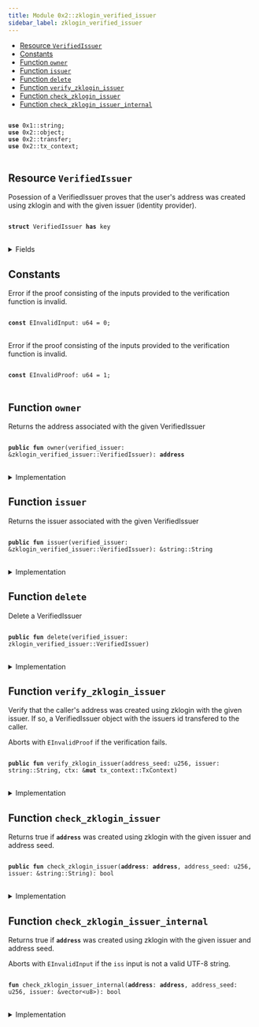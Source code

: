 ```yaml
---
title: Module 0x2::zklogin_verified_issuer
sidebar_label: zklogin_verified_issuer
---
```


<Link id="0x2_zklogin_verified_issuer"/>


-  [Resource `VerifiedIssuer`](#0x2_zklogin_verified_issuer_VerifiedIssuer)
-  [Constants](#@Constants_0)
-  [Function `owner`](#0x2_zklogin_verified_issuer_owner)
-  [Function `issuer`](#0x2_zklogin_verified_issuer_issuer)
-  [Function `delete`](#0x2_zklogin_verified_issuer_delete)
-  [Function `verify_zklogin_issuer`](#0x2_zklogin_verified_issuer_verify_zklogin_issuer)
-  [Function `check_zklogin_issuer`](#0x2_zklogin_verified_issuer_check_zklogin_issuer)
-  [Function `check_zklogin_issuer_internal`](#0x2_zklogin_verified_issuer_check_zklogin_issuer_internal)


<pre>
<code>
<b>use</b> <Link to="../move-stdlib/string#0x1_string">0x1::string</Link>;
<b>use</b> <Link to="object#0x2_object">0x2::object</Link>;
<b>use</b> <Link to="transfer#0x2_transfer">0x2::transfer</Link>;
<b>use</b> <Link to="tx_context#0x2_tx_context">0x2::tx_context</Link>;
</code>
</pre>



<Link id="0x2_zklogin_verified_issuer_VerifiedIssuer"></Link>

## Resource `VerifiedIssuer`

Posession of a VerifiedIssuer proves that the user's address was created using zklogin and with the given issuer
(identity provider).


<pre>
<code>
<b>struct</b> <Link to="zklogin_verified_issuer#0x2_zklogin_verified_issuer_VerifiedIssuer">VerifiedIssuer</Link> <b>has</b> key
</code>
</pre>



<details>
<summary>Fields</summary>


<dl>
<dt>
<code>id: <Link to="object#0x2_object_UID">object::UID</Link></code>
</dt>
<dd>
 The ID of this VerifiedIssuer
</dd>
<dt>
<code>owner: <b>address</b></code>
</dt>
<dd>
 The address this VerifiedID is associated with
</dd>
<dt>
<code>issuer: <Link to="../move-stdlib/string#0x1_string_String">string::String</Link></code>
</dt>
<dd>
 The issuer
</dd>
</dl>


</details>

<Link id="@Constants_0"></Link>

## Constants


<Link id="0x2_zklogin_verified_issuer_EInvalidInput"></Link>

Error if the proof consisting of the inputs provided to the verification function is invalid.


<pre>
<code>
<b>const</b> <Link to="zklogin_verified_issuer#0x2_zklogin_verified_issuer_EInvalidInput">EInvalidInput</Link>: u64 = 0;
</code>
</pre>



<Link id="0x2_zklogin_verified_issuer_EInvalidProof"></Link>

Error if the proof consisting of the inputs provided to the verification function is invalid.


<pre>
<code>
<b>const</b> <Link to="zklogin_verified_issuer#0x2_zklogin_verified_issuer_EInvalidProof">EInvalidProof</Link>: u64 = 1;
</code>
</pre>



<Link id="0x2_zklogin_verified_issuer_owner"></Link>

## Function `owner`

Returns the address associated with the given VerifiedIssuer


<pre>
<code>
<b>public</b> <b>fun</b> <Link to="zklogin_verified_issuer#0x2_zklogin_verified_issuer_owner">owner</Link>(verified_issuer: &<Link to="zklogin_verified_issuer#0x2_zklogin_verified_issuer_VerifiedIssuer">zklogin_verified_issuer::VerifiedIssuer</Link>): <b>address</b>
</code>
</pre>



<details>
<summary>Implementation</summary>


<pre>
<code>
<b>public</b> <b>fun</b> <Link to="zklogin_verified_issuer#0x2_zklogin_verified_issuer_owner">owner</Link>(verified_issuer: &<Link to="zklogin_verified_issuer#0x2_zklogin_verified_issuer_VerifiedIssuer">VerifiedIssuer</Link>): <b>address</b> \{
    verified_issuer.owner
}
</code>
</pre>



</details>

<Link id="0x2_zklogin_verified_issuer_issuer"></Link>

## Function `issuer`

Returns the issuer associated with the given VerifiedIssuer


<pre>
<code>
<b>public</b> <b>fun</b> <Link to="zklogin_verified_issuer#0x2_zklogin_verified_issuer_issuer">issuer</Link>(verified_issuer: &<Link to="zklogin_verified_issuer#0x2_zklogin_verified_issuer_VerifiedIssuer">zklogin_verified_issuer::VerifiedIssuer</Link>): &<Link to="../move-stdlib/string#0x1_string_String">string::String</Link>
</code>
</pre>



<details>
<summary>Implementation</summary>


<pre>
<code>
<b>public</b> <b>fun</b> <Link to="zklogin_verified_issuer#0x2_zklogin_verified_issuer_issuer">issuer</Link>(verified_issuer: &<Link to="zklogin_verified_issuer#0x2_zklogin_verified_issuer_VerifiedIssuer">VerifiedIssuer</Link>): &String \{
    &verified_issuer.issuer
}
</code>
</pre>



</details>

<Link id="0x2_zklogin_verified_issuer_delete"></Link>

## Function `delete`

Delete a VerifiedIssuer


<pre>
<code>
<b>public</b> <b>fun</b> <Link to="zklogin_verified_issuer#0x2_zklogin_verified_issuer_delete">delete</Link>(verified_issuer: <Link to="zklogin_verified_issuer#0x2_zklogin_verified_issuer_VerifiedIssuer">zklogin_verified_issuer::VerifiedIssuer</Link>)
</code>
</pre>



<details>
<summary>Implementation</summary>


<pre>
<code>
<b>public</b> <b>fun</b> <Link to="zklogin_verified_issuer#0x2_zklogin_verified_issuer_delete">delete</Link>(verified_issuer: <Link to="zklogin_verified_issuer#0x2_zklogin_verified_issuer_VerifiedIssuer">VerifiedIssuer</Link>) \{
    <b>let</b> <Link to="zklogin_verified_issuer#0x2_zklogin_verified_issuer_VerifiedIssuer">VerifiedIssuer</Link> \{ id, owner: _, issuer: _ } = verified_issuer;
    id.<Link to="zklogin_verified_issuer#0x2_zklogin_verified_issuer_delete">delete</Link>();
}
</code>
</pre>



</details>

<Link id="0x2_zklogin_verified_issuer_verify_zklogin_issuer"></Link>

## Function `verify_zklogin_issuer`

Verify that the caller's address was created using zklogin with the given issuer. If so, a VerifiedIssuer object
with the issuers id transfered to the caller.

Aborts with <code><Link to="zklogin_verified_issuer#0x2_zklogin_verified_issuer_EInvalidProof">EInvalidProof</Link></code> if the verification fails.


<pre>
<code>
<b>public</b> <b>fun</b> <Link to="zklogin_verified_issuer#0x2_zklogin_verified_issuer_verify_zklogin_issuer">verify_zklogin_issuer</Link>(address_seed: u256, issuer: <Link to="../move-stdlib/string#0x1_string_String">string::String</Link>, ctx: &<b>mut</b> <Link to="tx_context#0x2_tx_context_TxContext">tx_context::TxContext</Link>)
</code>
</pre>



<details>
<summary>Implementation</summary>


<pre>
<code>
<b>public</b> <b>fun</b> <Link to="zklogin_verified_issuer#0x2_zklogin_verified_issuer_verify_zklogin_issuer">verify_zklogin_issuer</Link>(
    address_seed: u256,
    issuer: String,
    ctx: &<b>mut</b> TxContext,
) \{
    <b>let</b> sender = ctx.sender();
    <b>assert</b>!(<Link to="zklogin_verified_issuer#0x2_zklogin_verified_issuer_check_zklogin_issuer">check_zklogin_issuer</Link>(sender, address_seed, &issuer), <Link to="zklogin_verified_issuer#0x2_zklogin_verified_issuer_EInvalidProof">EInvalidProof</Link>);
    <Link to="transfer#0x2_transfer_transfer">transfer::transfer</Link>(
        <Link to="zklogin_verified_issuer#0x2_zklogin_verified_issuer_VerifiedIssuer">VerifiedIssuer</Link> \{
            id: <Link to="object#0x2_object_new">object::new</Link>(ctx),
            owner: sender,
            issuer
        },
        sender
    )
}
</code>
</pre>



</details>

<Link id="0x2_zklogin_verified_issuer_check_zklogin_issuer"></Link>

## Function `check_zklogin_issuer`

Returns true if <code><b>address</b></code> was created using zklogin with the given issuer and address seed.


<pre>
<code>
<b>public</b> <b>fun</b> <Link to="zklogin_verified_issuer#0x2_zklogin_verified_issuer_check_zklogin_issuer">check_zklogin_issuer</Link>(<b>address</b>: <b>address</b>, address_seed: u256, issuer: &<Link to="../move-stdlib/string#0x1_string_String">string::String</Link>): bool
</code>
</pre>



<details>
<summary>Implementation</summary>


<pre>
<code>
<b>public</b> <b>fun</b> <Link to="zklogin_verified_issuer#0x2_zklogin_verified_issuer_check_zklogin_issuer">check_zklogin_issuer</Link>(
    <b>address</b>: <b>address</b>,
    address_seed: u256,
    issuer: &String,
): bool \{
    <Link to="zklogin_verified_issuer#0x2_zklogin_verified_issuer_check_zklogin_issuer_internal">check_zklogin_issuer_internal</Link>(<b>address</b>, address_seed, issuer.bytes())
}
</code>
</pre>



</details>

<Link id="0x2_zklogin_verified_issuer_check_zklogin_issuer_internal"></Link>

## Function `check_zklogin_issuer_internal`

Returns true if <code><b>address</b></code> was created using zklogin with the given issuer and address seed.

Aborts with <code><Link to="zklogin_verified_issuer#0x2_zklogin_verified_issuer_EInvalidInput">EInvalidInput</Link></code> if the <code>iss</code> input is not a valid UTF-8 string.


<pre>
<code>
<b>fun</b> <Link to="zklogin_verified_issuer#0x2_zklogin_verified_issuer_check_zklogin_issuer_internal">check_zklogin_issuer_internal</Link>(<b>address</b>: <b>address</b>, address_seed: u256, issuer: &<Link to="../move-stdlib/vector#0x1_vector">vector</Link>&lt;u8&gt;): bool
</code>
</pre>



<details>
<summary>Implementation</summary>


<pre>
<code>
<b>native</b> <b>fun</b> <Link to="zklogin_verified_issuer#0x2_zklogin_verified_issuer_check_zklogin_issuer_internal">check_zklogin_issuer_internal</Link>(
    <b>address</b>: <b>address</b>,
    address_seed: u256,
    issuer: &<Link to="../move-stdlib/vector#0x1_vector">vector</Link>&lt;u8&gt;,
): bool;
</code>
</pre>



</details>
